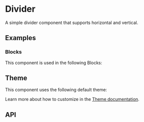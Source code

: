 
<Meta of={DividerStories} />

# Divider
A simple divider component that supports horizontal and vertical.

## Examples
<ToggleCanvas of={DividerStories.Horizontal} storybook="components-layout-divider--horizontal" />

### Blocks
This component is used in the following Blocks:

<Cards>
  <Cards.Card title="Forgot Password" href="/blocks/authentication/forgot-password" />
  <Cards.Card title="Login" href="/blocks/authentication/login" />
  <Cards.Card title="MFA" href="/blocks/authentication/mfa" />
  <Cards.Card title="Register" href="/blocks/authentication/register" />
  <Cards.Card title="Empty State" href="/blocks/foundation/empty-state" />
  <Cards.Card title="Billing" href="/blocks/administration/billing" />
  <Cards.Card title="Pricing" href="/blocks/administration/pricing" />
  <Cards.Card title="Team" href="/blocks/administration/team" />
</Cards>

## Theme
This component uses the following default theme:

<ThemeRender theme={dividerTheme} />

Learn more about how to customize in the [Theme documentation](/docs/theme/getting-started).

## API
<PropsTable name="Divider" />
